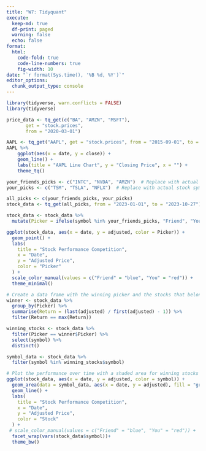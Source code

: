 ```yaml
---
title: "W7: Tidyquant"
execute:
  keep-md: true
  df-print: paged
  warning: false
  echo: false
format:
  html:
    code-fold: true
    code-line-numbers: true
    fig-width: 10
date: "`r format(Sys.time(), '%B %d, %Y')`"
editor_options: 
  chunk_output_type: console
---
```


```r
library(tidyverse, warn.conflicts = FALSE)
library(tidyverse)
```

```r
price_data <- tq_get(c("BA", "AMZN", "MSFT"),
       get = "stock.prices",
       from = "2020-03-01")
```

```r
AAPL <- tq_get("AAPL", get = "stock.prices", from = "2015-09-01", to = "2016-12-31")
AAPL %>%
    ggplot(aes(x = date, y = close)) +
    geom_line() +
    labs(title = "AAPL Line Chart", y = "Closing Price", x = "") + 
    theme_tq()
```

```r
your_friends_picks <- c("INTC", "NVDA", "AMZN")  # Replace with actual stock symbols
your_picks <- c("TSM", "TSLA", "NFLX")  # Replace with actual stock symbols
```

```r
all_picks <- c(your_friends_picks, your_picks)
stock_data <- tq_get(all_picks, from = "2023-01-01", to = "2023-10-27")

```

```r
stock_data <- stock_data %>%
  mutate(Picker = ifelse(symbol %in% your_friends_picks, "Friend", "You"))

```

```r
ggplot(stock_data, aes(x = date, y = adjusted, color = Picker)) +
  geom_point() +
  labs(
    title = "Stock Performance Competition",
    x = "Date",
    y = "Adjusted Price",
    color = "Picker"
  ) +
  scale_color_manual(values = c("Friend" = "blue", "You" = "red")) +
  theme_minimal()
```

```r
# Create a data frame with the winning picker and the stocks that belong to them
winner <- stock_data %>%
  group_by(Picker) %>%
  summarise(Return = (last(adjusted) / first(adjusted) - 1)) %>%
  filter(Return == max(Return))

winning_stocks <- stock_data %>%
  filter(Picker == winner$Picker) %>%
  select(symbol) %>%
  distinct()

```

```r
symbol_data <- stock_data %>%
  filter(symbol %in% winning_stocks$symbol)
```

```r
# Plot the performance over time with a shaded area for winning stocks
ggplot(stock_data, aes(x = date, y = adjusted, color = symbol)) +
  geom_area(data = symbol_data, aes(x = date, y = adjusted), fill = "green", alpha = 0.5) +
  geom_line() +
  labs(
    title = "Stock Performance Competition",
    x = "Date",
    y = "Adjusted Price",
    color = "Stock"
  ) +
 # scale_color_manual(values = c("Friend" = "blue", "You" = "red")) +
  facet_wrap(vars(stock_data$symbol))+
  theme_bw()
```
